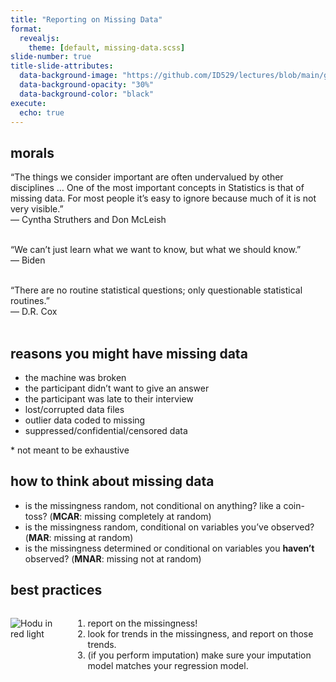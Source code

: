 ```yaml
---
title: "Reporting on Missing Data"
format:
  revealjs:
    theme: [default, missing-data.scss]
slide-number: true
title-slide-attributes:
  data-background-image: "https://github.com/ID529/lectures/blob/main/graphics/transition_slides/venti-views.jpg?raw=true"
  data-background-opacity: "30%"
  data-background-color: "black"
execute: 
  echo: true
---
```


## morals {background-image="https://github.com/ID529/lectures/blob/main/graphics/transition_slides/venti-views.jpg?raw=true" background-opacity="30%" background-color="black" .small}

"The things we consider important are often undervalued by other disciplines … One of the most important concepts in Statistics is that of missing data. For most people it’s easy to ignore because much of it is not very visible." <br>
— Cyntha Struthers and Don McLeish <br><br>

"We can’t just learn what we want to know, but what we should know." <br>— Biden <br><br>

"There are no routine statistical questions; only questionable statistical routines."<br>
— D.R. Cox <br><br>

## reasons you might have missing data {background-color="#BBD8FF"}

  * the machine was broken
  * the participant didn't want to give an answer
  * the participant was late to their interview 
  * lost/corrupted data files
  * outlier data coded to missing
  * suppressed/confidential/censored data
  
\* not meant to be exhaustive

## how to think about missing data {background-color="#ffeaa7"}

  * is the missingness random, not conditional on anything? like a coin-toss?
  <span class='carrot'>(**MCAR**: missing completely at random)</span>
  * is the missingness random, conditional on variables you've observed?
  <span class='carrot'>(**MAR**: missing at random)</span>
  * is the missingness determined or conditional on variables you **haven't**
  observed? <span class='carrot'>(**MNAR**: missing not at random)</span>

## best practices {background-color="#FFD4CB"}

:::{.columns}
:::{.column}
<img src="https://github.com/ID529/lectures/blob/main/graphics/HoduRed.png?raw=true" alt="Hodu in red light">
:::
:::{.column}
  1. report on the missingness! 
  2. look for trends in the missingness, and report on those trends.
  3. (if you perform imputation) make sure your imputation model matches your
  regression model.
:::
:::